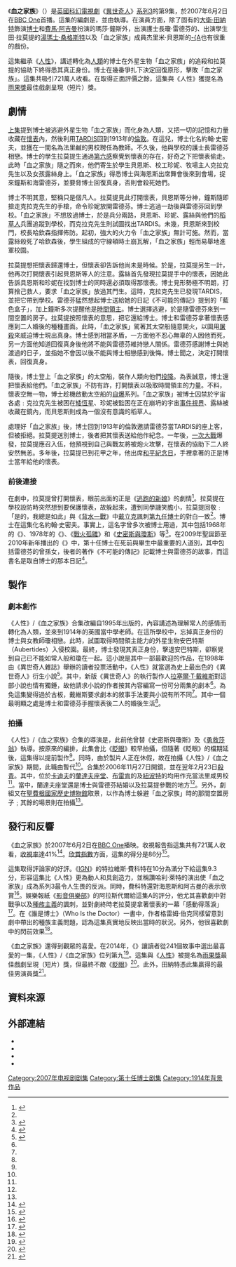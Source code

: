 {{Infobox Doctor Who episode
|number = 185b
|serial_name= 血之家族 <br/>The Family of Blood
|show=DW
|image=
|caption= 
|type=episode
|doctor=[[大衛·田納特|大衛·田納特]]（第10任博士）
|companion=[[費馬·阿吉曼|費馬·阿吉曼]]（瑪莎·鐘斯）
|guests=
*潔西卡·海恩斯 - 瓊·雷德芬
*哈利·萊特 - 杰里米·貝恩斯
*湯瑪士·桑格斯特 - 田·拉莫提
*麗貝卡·斯塔頓 - 珍妮
*謝拉特·霍蘭 - 克拉克先生
*勞倫·韋信 - 露絲
|writer=保羅·康奈爾
|director=查爾斯·帕爾默
|script_editor=林賽·奧爾福特
|producer=蘇姍·麗嘉
|executive_producer=[[拉塞爾·T·戴維斯|拉塞爾·T·戴維斯]]<br />祖利亞·加德納<br/>菲爾·歌連臣
|composer=馬瑞·高德
|production_code=3.9
|length=45分鐘
|date=2007年6月2日
|preceding=[[人性_(異世奇人)|人性]]
|following=[[眨眼_(異世奇人)|眨眼]]
|series=[[異世奇人_(系列3)|系列3]]
}}

《'''血之家族'''》（{{lang|en|The Family of Blood}}）是[[英國|英國]][[科幻|科幻]][[電視劇|電視劇]]《[[異世奇人|異世奇人]]》[[異世奇人_(系列3)|系列3]]的第9集，於2007年6月2日在[[BBC_One|BBC One]]首播。這集的編劇是{{link-en|保羅·康奈爾|Paul Cornell}}，並由{{link-en|查爾斯·帕爾默|Charles Palmer}}執導。在演員方面，除了固有的[[大衛·田納特|大衛·田納特]]飾演[[博士_(異世奇人)|博士]]和[[費馬·阿吉曼|費馬·阿吉曼]]扮演的瑪莎·鐘斯外，出演護士長瓊·雷德芬的{{link-en|潔西卡·海恩斯|Jessica Hynes}}、出演學生田·拉莫提的[[湯瑪士·桑格斯特|湯瑪士·桑格斯特]]以及「血之家族」成員杰里米·貝恩斯的[[哈里·勞埃德|-{A]]也有很重的戲份。

這集繼承《[[人性_(異世奇人)|人性]]》，講述轉化為[[人類|人類]]的博士在外星生物「血之家族」的追殺和拉莫提的協助下終得悉其真正身份。博士在幾番爭扎下決定回復原形，擊敗「血之家族」。這集共吸引721萬人收看。在取得正面評價之餘，這集與《人性》獲提名為[[雨果獎|雨果獎]]最佳戲劇呈現（短片）獎。

==劇情==
[[人性_(異世奇人)|上集]]提到博士被逃避外星生物「血之家族」而化身為人類，又把一切的記憶和力量收藏在[[懷表|懷表]]內，然後利用[[TARDIS|TARDIS]]回到1913年的[[倫敦|倫敦]]。在這兒，博士化名約翰·史密夫，並獲在一間名為法里鹹的男校聘任為教師。不久後，他與學校的護士長雷德芬相戀。博士的學生拉莫提生通過[[第六感|第六感]]察覺到懷表的存在，好奇之下把懷表偷走。此時「血之家族」隨之而來，他們寄生於學生貝恩斯、校工珍妮、牧場主人克拉克先生以及女孩露絲身上。「血之家族」得悉博士與海恩斯出席舞會後來到會場，捉來鐘斯和海雷德芬，並要脅博士回復真身，否則會殺死她們。

博士不明其意，堅稱只是個凡人。拉莫提見此打開懷表，貝恩斯等分神，鐘斯隨即搶走克拉克先生的手槍，命令珍妮放開雷德芬。博士逃過一劫後與雷德芬回到學校。「血之家族」不想放過博士，於是兵分兩路，貝恩斯、珍妮、露絲與他們的[[稻草人|稻草人]]兵團追蹤到學校，而克拉克先生則試圖找出TARDIS。未幾，貝恩斯來到校門，校長哈欽森指揮佈防。起初，強大的火力令「血之家族」無計可施。然而，當露絲殺死了哈欽森後，學生組成的守線頓時土崩瓦解，「血之家族」輕而易舉地進軍校園。

拉莫提想把懷表歸還博士，但懷表卻告訴他尚未是時候。於是，拉莫提另生一計，他再次打開懷表引起貝恩斯等人的注意。露絲首先發現拉莫提手中的懷表，因她此告訴具恩斯和珍妮在找到博士的同時還必須取得那懷表。博士見形勢極不明朗，打算捨己救人，要求「血之家族」放過其門生。這時，克拉克先生已發現TARDIS，並把它帶到學校。雷德芬猛然想起博士送給她的日記《不可能的傳記》提到的「藍色盒子」，加上鐘斯多次提醒他是[[時間領主|時間領主]]。博士選擇逃避，於是隨雷德芬來到一間空置的房子。拉莫提按照懷表的意思，把它還給博士。博士和雷德芬拿著懷表感應到二人婚後的種種畫面。此時，「血之家族」駕著其太空船隨意開火，以圖用[[屠殺|屠殺]]來威迫博士現出真身。博士感到相當矛盾，一方面他不忍心無辜的人因他而死，另一方面他知道回復真身後他將不能與雷德芬維持戀人關係。雷德芬感謝博士與她渡過的日子，並指她不會因以後不能與博士相戀感到後悔。博士聞之，決定打開懷表，回復真身。

隨後，博士登上「血之家族」的太空船，裝作人類向他們[[投降|投降]]。為表誠意，博士還把懷表給他們。「血之家族」不防有詐，打開懷表以吸取時間領主的力量。不料，懷表空無一物，博士趁機啟動太空船的[[自爆|自爆]]系列。「血之家族」被博士囚禁於宇宙各處﹕克拉克先生被困在[[矮恆星|矮恆星]]、珍妮被監困在正在崩坍的宇宙[[事件視界|事件視界]]、露絲被收藏在鏡內，而貝恩斯則成為一個沒有意識的稻草人。

處理好「血之家族」後，博士回到1913年的倫敦邀請雷德芬當TARDIS的座上客，但被拒絕。拉莫提送別博士，後者把其懷表送給他作紀念。一年後，[[一次大戰|一次大戰]]爆發，拉莫提應召入伍，他預視到自己與戰友將被炮火攻擊，在懷表的協助下二人終安然無恙。多年後，拉莫提已到花甲之年，他出席[[和平紀念日|和平紀念日]]，手裡拿著的正是博士當年給他的懷表。

===前後連接===
在劇中，拉莫提曾打開懷表，眼前出面的正是《[[逃跑的新娘|逃跑的新娘]]》的劇情<ref name="who156">{{Cite book|last=Burk|first=Graeme|last2=Smith?|first2=Robert|title=Who Is the Doctor: The Unofficial Guide to Doctor Who-The New Series|url=https://archive.org/details/whoisdoctorunoff0000burk|edition=1st|date=6-3-2012|publisher=ECW Press|isbn=1-55022-984-2|pages=[https://archive.org/details/whoisdoctorunoff0000burk/page/156 156]-157}}</ref>。拉莫提在學校設防時突然想到要保護懷表，故躲起來，遭到同學譏笑膽小，拉莫提回敬﹕「是的，我總是如此」與《[[背水一戰_(異世奇人)|背水一戰]]》中[[戴立克|戴立克]]諷刺[[第九任博士|第九任博士]]的對白一致<ref name="who156"/>。博士在這集化名約翰·史密夫。事實上，這名字曾多次被博士用過，其中包括1968年的《{{link-en|宇宙之輪|The Wheel in Space}}》、1978年的《{{link-en|時間戰士|The Time Warrior}}》、《[[戰火孤雛|戰火孤雛]]》和《[[史密斯與瓊斯_(神秘博士)|史密斯與瓊斯]]》等<ref>{{Cite book|last=Cavan|first=Scott|last2=Mark|first2=Wright|title=Doctor Who: Who-ology|url=https://archive.org/details/whoologydoctorwh0000scot|edition=1st|date=11-6-2013|publisher=BBC Books|isbn=978-1849906197|pages=[https://archive.org/details/whoologydoctorwh0000scot/page/n50 50]-51}}</ref>。在2009年聖誕節至2010年新年播出的《{{link-en|時之終結|The End of Time}}》中，第十任博士在死前與畢生中最重要的人道別，其中包括雷德芬的曾孫女，後者的著作《不可能的傳記》記載博士與雷德芬的故事，而這書名是取自博士的那本日記<ref>{{Cite book|last=Burk|first=Graeme|last2=Smith?|first2=Robert|title=Who Is the Doctor: The Unofficial Guide to Doctor Who-The New Series|url=https://archive.org/details/whoisdoctorunoff0000burk|edition=1st|date=6-3-2012|publisher=ECW Press|isbn=1-55022-984-2|pages=[https://archive.org/details/whoisdoctorunoff0000burk/page/265 265]-266}}</ref>。

==製作==
===劇本創作===
《人性》/《血之家族》合集改編自1995年出版的{{link-en|人性 (小說)|Human Nature (novel)|《異世奇人》衍生小說}}，內容講述{{link-en|第七任博士|Seventh Doctor}}為理解常人的感情而轉化為人類，並來到1914年的英國當中學老師。在這所學校中，忘掉真正身份的博士與女教師瓊相戀。此時，試圖取得時間領主能力的外星生物安巴特斯（Aubertides）入侵校園。最終，博士發現其真正身份，擊退安巴特斯，卻察覺到自己已不能如常人般和瓊在一起。這小說是其中一部最歡迎的作品，在1998年由《異世奇人雜誌》舉辦的讀者投票活動中，《人性》就當選為史上最出色的《異世奇人》衍生小說<ref name="beief">{{cite web|url = http://www.shannonsullivan.com/drwho/serials/2007hi.html|title = New Series Episodes 37 & 38:Human Nature / The Family Of Blood|publisher = Doctor Who: A Brief History Of Time (Travel)|date = 6-7-2014|accessdate = 4-9-2015|archive-date = 2007-03-16|archive-url = https://web.archive.org/web/20070316134207/http://www.shannonsullivan.com/drwho/serials/2007hi.html|dead-url = no}}</ref>。其中，新版《異世奇人》的執行製作人[[拉塞爾·T·戴維斯|拉塞爾·T·戴維斯]]對這部小說也情有獨鍾，故他請求小說的作者{{link-en|保羅·康奈爾|Paul Cornell}}按其內容編寫一份可分兩集的劇本<ref name="beief"/>。為免這集變得過於古板，戴維斯要求劇本的敘事手法要與小說有所不同<ref name="beief"/>。其中一個最明顯之處是博士和雷德芬手握懷表後{{link-en|閃前|flash-forward}}二人的婚後生活<ref name="beief"/>。

===拍攝===
《人性》/《血之家族》合集的導演是{{link-en|查爾斯·帕爾默|Charles Palmer}}，此前他曾替《史密斯與瓊斯》及《[[勇救莎翁_(神秘博士)|勇救莎翁]]》執導。按原來的編排，此集會比《[[眨眼_(異世奇人)|眨眼]]》較早拍攝，但隨著《眨眼》的檔期延後，這集得以提前製作<ref name="beief"/>。同時，由於製片人{{link-en|菲爾·歌連臣|Phil Collinson}}正在休假，故在拍攝《人性》/《血之家族》期間，此職由{{link-en|蘇姍·麗嘉|Susie Liggat}}暫代<ref name="beief"/>。合集於2006年11月27日開鏡，並在翌年2月23日[[殺青|殺青]]。其中，位於[[卡迪夫|卡迪夫]]的[[蘭達夫座堂|蘭達夫座堂]]、[[布雷肯|布雷肯]]的{{link-en|泰巴花迪堂|Treberfydd}}及[[紐波特|紐波特]]的{{link-en|特雷迪加堂|Tredegar House}}均用作充當法里咸男校<ref name="beief"/>。當中，蘭達夫座堂還是博士與雷德芬結婚以及拉莫提參戰的地方<ref name="beief"/>。另外，劇組又在[[聖費根國家歷史博物館|聖費根國家歷史博物館]]取景，以作為博士躲避「血之家族」時的那間空置房子﹔其餘的場景則在{{link-en|上布製作室|Upper Boat Studios}}拍攝<ref name="beief"/>。

==發行和反響==
《血之家族》於2007年6月2日在[[BBC_One|BBC One]]播映。收視報告指這集共有721萬人收看，[[收視率|收視率]]達41%<ref>{{cite journal | journal=Doctor Who Magazine |date=August 2007 | issue=386|pages=6}}</ref>。[[欣賞指數|欣賞指數]]方面，這集的得分是86分<ref>{{cite web|title=Ratings Guide|url=http://guide.doctorwhonews.net/info.php?detail=ratings&type=date|website=Doctor Who News|accessdate=2014-12-27|archive-date=2019-09-11|archive-url=https://web.archive.org/web/20190911235252/https://guide.doctorwhonews.net/info.php?detail=ratings&type=date|dead-url=no}}</ref>。

這集取得評論家的好評。《[[IGN|IGN]]》的特拉維斯·費科特在10分為滿分下給這集9.3分，形容這集比《人性》更為動人和具創造力，並稱讚哈利·萊特的演出使「血之家族」成為系列3最令人生畏的反派。同時，費科特還對海恩斯和阿吉曼的表示欣賞<ref>{{cite web|first=Travis|last=Fickett|url=http://www.ign.com/articles/2007/09/04/doctor-who-the-family-of-blood-advance-review|title=Doctor Who: "Human Nature" Review|publisher=IGN|date=2007-09-04|accessdate=2015-09-08|archive-date=2018-06-07|archive-url=https://web.archive.org/web/20180607201121/http://www.ign.com/articles/2007/09/04/doctor-who-the-family-of-blood-advance-review|dead-url=no}}</ref>。娛樂報紙《[[影音俱樂部|影音俱樂部]]》的阿拉斯代爾給這集A的評分，他尤其喜歡劇中對戰爭以及[[種族主義|種族主義]]的諷刺，並對劇終時老拉莫提拿著懷表的一幕「感動得落淚」<ref>{{cite web|url = http://www.avclub.com/tvclub/doctor-who-human-nature-family-blood-202851|title = Doctor Who: “Human Nature”/“The Family Of Blood”|publisher = AV Club|date = 6-4-2014|accessdate = 8-9-2015|archive-date = 2017-08-18|archive-url = https://web.archive.org/web/20170818052305/http://www.avclub.com/tvclub/doctor-who-human-nature-family-blood-202851|dead-url = no}}</ref>。在《誰是博士》（Who Is the Doctor）一書中，作者格雷姆·伯克同樣留意到劇中帶出的種族主義問題，認為這集真實地反映出當時的狀況。另外，他很喜歡劇中的閃前效果<ref>{{Cite book|last=Burk|first=Graeme|last2=Smith?|first2=Robert|title=Who Is the Doctor: The Unofficial Guide to Doctor Who-The New Series|url=https://archive.org/details/whoisdoctorunoff0000burk|edition=1st|date=6-3-2012|publisher=ECW Press|isbn=1-55022-984-2|pages=[https://archive.org/details/whoisdoctorunoff0000burk/page/159 159]-161}}</ref>。

《血之家族》還得到觀眾的喜愛。在2014年，《{{link-en|異世奇人雜誌|Doctor Who Magazine}}》讓讀者從241個故事中選出最喜愛的一集，《人性》/《血之家族》位列第九<ref>{{cite news|title=The Top 10 Doctor Who stories of all time|url=http://www.doctorwhomagazine.com/the-top-10-doctor-who-stories-of-all-time/|accessdate=2014-08-21|publisher=Doctor Who Magazine|date=2014-06-21|archive-url=https://web.archive.org/web/20191206154728/https://doctorwhomagazine.com/the-top-10-doctor-who-stories-of-all-time/|archive-date=2019-12-06|dead-url=yes}}</ref>。這集與《[[人性_(異世奇人)|人性]]》被提名為[[雨果獎|雨果獎]]最佳戲劇呈現（短片）獎，但最終不敵《[[眨眼_(異世奇人)|眨眼]]》<ref>{{Cite web| title = 2008 Hugo Nomination List| work = Denvention 3: The 66th World Science Fiction Convention| publisher = World Science Fiction Society| year = 2008| url = http://www.denvention.org/hugos/08hugonomlist.php| accessdate = 2008-03-21| deadurl = yes| archiveurl = https://web.archive.org/web/20081221004127/http://www.denvention.org/hugos/08hugonomlist.php| archivedate = 2008-12-21}}</ref>。此外，田納特憑此集贏得{{link-en|星座獎|Constellation Award}}的最佳男演員獎<ref>{{Cite web| url = http://constellations.tcon.ca/| title = 2008 Constellation Awards| publisher = Constellation Awards website| date = 2008-07-15| accessdate = 2008-07-15| archive-date = 2011-07-15| archive-url = https://web.archive.org/web/20110715192914/http://constellations.tcon.ca/| dead-url = no}}</ref>。

==資料來源==
{{Reflist}}

==外部連結==
*{{BBCDWnew | year=2007 |id = 309| title = The Family of Blood }}
*{{Doctor Who RG|id=who_tv29|title=Human Nature" / "The Family of Blood|quotes=y}}
*{{Brief|id=2007hi|title=Human Nature" / "The Family of Blood|quotes=y}}
*{{IMDb episode|1000256}}

{{Doctor Who episodes|N3}}

[[Category:2007年电视剧剧集|Category:2007年电视剧剧集]]
[[Category:第十任博士剧集|Category:第十任博士剧集]]
[[Category:1914年背景作品|Category:1914年背景作品]]
